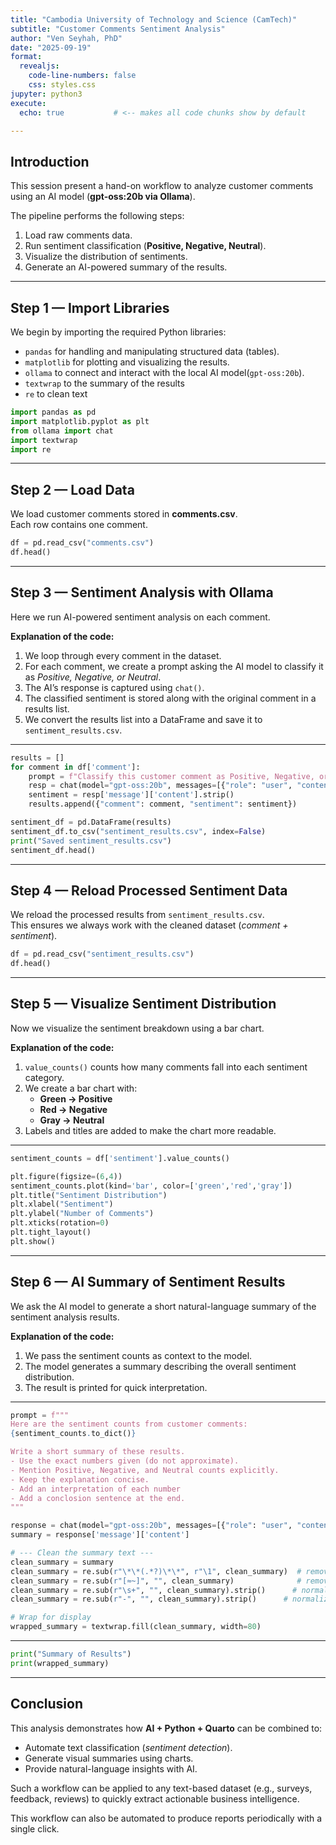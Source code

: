 ```yaml
---
title: "Cambodia University of Technology and Science (CamTech)"
subtitle: "Customer Comments Sentiment Analysis"
author: "Ven Seyhah, PhD"
date: "2025-09-19"
format: 
  revealjs:
    code-line-numbers: false
    css: styles.css
jupyter: python3
execute:
  echo: true           # <-- makes all code chunks show by default

---
```




## Introduction

This session present a hand-on workflow to analyze customer comments using an AI model (**gpt-oss:20b via Ollama**).  

The pipeline performs the following steps:

1. Load raw comments data.
2. Run sentiment classification (**Positive, Negative, Neutral**).
3. Visualize the distribution of sentiments.
4. Generate an AI-powered summary of the results.

---

## Step 1 — Import Libraries

We begin by importing the required Python libraries:  

- `pandas` for handling and manipulating structured data (tables).  
- `matplotlib` for plotting and visualizing the results.  
- `ollama` to connect and interact with the local AI model(`gpt-oss:20b`).  
- `textwrap` to the summary of the results
- `re` to clean text

```python
import pandas as pd
import matplotlib.pyplot as plt
from ollama import chat
import textwrap
import re
```

---

## Step 2 — Load Data

We load customer comments stored in **comments.csv**.  
Each row contains one comment.  

```python
df = pd.read_csv("comments.csv")
df.head()
```

---

## Step 3 — Sentiment Analysis with Ollama

Here we run AI-powered sentiment analysis on each comment.  

**Explanation of the code:**

1. We loop through every comment in the dataset.  
2. For each comment, we create a prompt asking the AI model to classify it as *Positive, Negative, or Neutral*.  
3. The AI’s response is captured using `chat()`.  
4. The classified sentiment is stored along with the original comment in a results list.  
5. We convert the results list into a DataFrame and save it to `sentiment_results.csv`.  

---

```python
results = []
for comment in df['comment']:
    prompt = f"Classify this customer comment as Positive, Negative, or Neutral:\n\n{comment}"
    resp = chat(model="gpt-oss:20b", messages=[{"role": "user", "content": prompt}])
    sentiment = resp['message']['content'].strip()
    results.append({"comment": comment, "sentiment": sentiment})

sentiment_df = pd.DataFrame(results)
sentiment_df.to_csv("sentiment_results.csv", index=False)
print("Saved sentiment_results.csv")
sentiment_df.head()
```

---

## Step 4 — Reload Processed Sentiment Data

We reload the processed results from `sentiment_results.csv`.  
This ensures we always work with the cleaned dataset (*comment + sentiment*).

```python
df = pd.read_csv("sentiment_results.csv")
df.head()
```

---

## Step 5 — Visualize Sentiment Distribution

Now we visualize the sentiment breakdown using a bar chart.  

**Explanation of the code:**

1. `value_counts()` counts how many comments fall into each sentiment category.  
2. We create a bar chart with:  
   - **Green → Positive**  
   - **Red → Negative**  
   - **Gray → Neutral**  
3. Labels and titles are added to make the chart more readable. 

---

```python
sentiment_counts = df['sentiment'].value_counts()

plt.figure(figsize=(6,4))
sentiment_counts.plot(kind='bar', color=['green','red','gray'])
plt.title("Sentiment Distribution")
plt.xlabel("Sentiment")
plt.ylabel("Number of Comments")
plt.xticks(rotation=0)
plt.tight_layout()
plt.show()
```

---

## Step 6 — AI Summary of Sentiment Results

We ask the AI model to generate a short natural-language summary of the sentiment analysis results.  

**Explanation of the code:**  

1. We pass the sentiment counts as context to the model.  
2. The model generates a summary describing the overall sentiment distribution.  
3. The result is printed for quick interpretation.  

---

```python
prompt = f"""
Here are the sentiment counts from customer comments:
{sentiment_counts.to_dict()}

Write a short summary of these results.
- Use the exact numbers given (do not approximate).
- Mention Positive, Negative, and Neutral counts explicitly.
- Keep the explanation concise.
- Add an interpretation of each number
- Add a conclosion sentence at the end.
"""

response = chat(model="gpt-oss:20b", messages=[{"role": "user", "content": prompt}])
summary = response['message']['content']

# --- Clean the summary text ---
clean_summary = summary
clean_summary = re.sub(r"\*\*(.*?)\*\*", r"\1", clean_summary)  # remove bold markdown
clean_summary = re.sub(r"[≈~]", "", clean_summary)              # remove symbols
clean_summary = re.sub(r"\s+", "", clean_summary).strip()      # normalize spaces
clean_summary = re.sub(r"-", "", clean_summary).strip()      # normalize spaces

# Wrap for display
wrapped_summary = textwrap.fill(clean_summary, width=80)
```

---

```python
print("Summary of Results")
print(wrapped_summary)
```

---

## Conclusion

This analysis demonstrates how **AI + Python + Quarto** can be combined to:  

- Automate text classification (*sentiment detection*).  
- Generate visual summaries using charts.  
- Provide natural-language insights with AI.  

Such a workflow can be applied to any text-based dataset (e.g., surveys, feedback, reviews) to quickly extract actionable business intelligence.  

This workflow can also be automated to produce reports periodically with a single click.  
